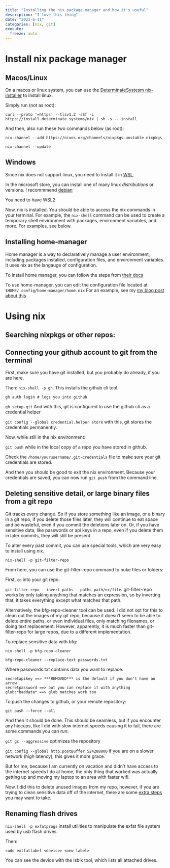 ```yaml
---
title: "Installing the nix package manager and how it's useful"
description: "I love this thing"
date: "2023-6-11"
categories: [nix, git]
execute:
  freeze: auto
---
```



# Install nix package manager

## Macos/Linux

On a macos or linux system, you can use the [DeterminateSystesm nix-installer](https://github.com/DeterminateSystems/nix-installer) to install linux. 

Simply run (not as root): 

```.default
curl --proto '=https' --tlsv1.2 -sSf -L https://install.determinate.systems/nix | sh -s -- install
```

And then, also run these two commands below (as root):

```.default
nix-channel --add https://nixos.org/channels/nixpkgs-unstable nixpkgs
```

```.default
nix-channel --update
```

## Windows

Since nix does not support linux, you need to install it in [WSL](https://learn.microsoft.com/en-us/windows/wsl/install).

In the microsoft store, you can install one of many linux *distributions* or versions. I recommmend [debian](https://learWn.microsoft.com/en-us/windows/wsl/install)

You need to have WSL2 




Now, nix is installed. You should be able to access the nix commands in your terminal. For example, the `nix-shell` command can be used to create a temporary shell environment with packages, environment variables, and more. For examples, see below.

## Installing home-manager

Home manager is a way to declaratively manage a user environment, including packages installed, configuration files, and environment variables. It uses nix as the langauge of configuration.

To install home manager, you can follow the steps from [their docs](https://nix-community.github.io/home-manager/index.html#sec-install-standalone)

To use home-manager, you can edit the configuration file located at `$HOME/.config/home-manager/home.nix` For an example, see my [my blog post about this](../../blog/switch-to-opensuse/)


# Using nix

## Searching nixpkgs or other repos:



## Connecting your github account to git from the terminal

First, make sure you have git installed, but you probably do already, if you are here.

Then: `nix-shell -p gh`. This installs the github cli tool.

`gh auth login # logs you into github`

`gh setup-git` And with this, git is configured to use the github cli as a credential helper

`git config --global credential.helper store` with this, git stores the credentials permanently.

Now, while still in the nix environment:

`git push` while in the local copy of a repo you have stored in github. 

Check the `/home/yourusername/.git-credentials` file to make sure your git credentials are stored.

And then you should be good to exit the nix environment. Because your credentials are saved, you can now run `git push` from the command line.

## Deleting sensitive detail, or large binary files from a git repo

Git tracks every change. So if you store something like an image, or a binary in a git repo, if you delete those files later, they will continue to eat space and be wasteful, even if you commit the deletions later on. Or, if you have sensitive data, like passwords or api keys in a repo, even if you delete them in later commits, they will still be present. 

 To alter every past commit, you can use special tools, which are very easy to install using nix.

`nix-shell -p git-filter-repo`


From here, you can use the git-filter-repo command to nuke files or folders:

First, `cd` into your git repo.

`git-filter-repo --invert-paths --paths path/or/file`. git-filter-repo works by only taking anything that matches an expression, so by inverting that, it takes everything except what matches that path.

Alternatively, the bfg-repo-cleaner tool can be used. I did not opt for this to clean out the images of my git repo, because it doesn't seem to be able to delete entire paths, or even individual files, only matching filenames, or doing text replacement. However, apparently, it is much faster than git-filter-repo for large repos, due to a different implementation.

To replace sensitive data with bfg:

`nix-shell -p bfg-repo-cleaner`


`bfg-repo-cleaner --replace-text passwords.txt`

Where passwords.txt contains data you want to replace. 

```.default
secretapikey ==> ***REMOVED*** is the default if you don't have an arrow
secretpassword ==> but you can replace it with anything
glob:*baddata* ==> glob matches work too
```

To push the changes to github, or your remote repository:

`git push --force --all`

And then it should be done. This should be seamless, but if you encounter any hiccups, like I did with slow internet speeds causing it to fail, there are some commands you can run:

`git gc --aggressive` optimizes the repository

`git config --global http.postBuffer 524288000` if you are on a slower network (high latency), this gives it more grace.

But for me, because I am currently on vacation and didn't have access to the internet speeds I do at home, the only thing that worked was actually getting up and moving my laptop to an area with faster wifi. 

Now, I did this to delete unused images from my repo, however, if you are trying to clean sensitive data off of the internet, there are some [extra steps](https://docs.github.com/en/authentication/keeping-your-account-and-data-secure/removing-sensitive-data-from-a-repository#fully-removing-the-data-from-github) you may want to take. 

## Renaming flash drives

`nix-shell -p exfatprogs` install utilities to manipulate the exfat file system used by usb flash drives.

Then:

`sudo extfatlabel <device> <new label>`

You can see the device with the lsblk tool, which lists all attached drives. 